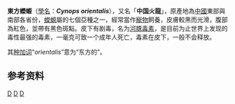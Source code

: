 {{Speciesbox
 | image = Chinese_Fire_Bellied_Newts_2.JPG
 | status = LC
 | status_system = IUCN3.1
 | status_ref = <ref name=iucn>{{cite iucn | author =Gu Huiqing | author2 =Geng Baorong| title = ''Hypselotriton orientalis'' | volume=2004 | page =e.T59442A11942170  | year =2004 | doi =10.2305/IUCN.UK.2004.RLTS.T59442A11942170.en}}</ref>
 | genus = Cynops
 | species = orientalis
 | authority = [[Armand_David|David]], 1873
 | synonyms = ''Hypselotriton orientalis'' <small>([[Armand_David|David]], 1873)</small>
}}

'''東方蠑螈'''（[[學名|學名]]：'''''Cynops orientalis'''''），又名「'''中国火龍'''」，原產地為[[中國|中國]]東部與南部各省份，[[蠑螈|蠑螈]]屬的七個亞種之一，經常當作[[寵物|寵物]]飼養，皮膚較黑而光滑，腹部為紅色，並帶有黑色斑點。皮下有剧毒，名为[[河豚毒素|河豚毒素]]，是目前为止世界上发现的毒性最强的毒素，一毫克可致一个成年人死亡，毒素在皮下，一般不会释放。

其[[种加词|种加词]]“''orientalis''”意为“东方的”。

==参考资料==
{{Reflist}}

{{Taxonbar|from=Q28021355}}

[[Category:蠑螈屬|D]]
[[Category:中國特有兩棲動物|D]]
[[Category:1873年描述的动物|D]]